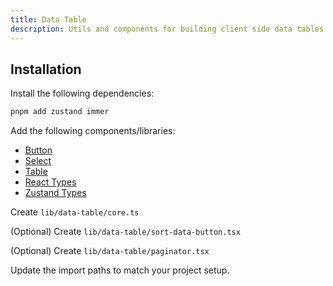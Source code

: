 ```yaml
---
title: Data Table
description: Utils and components for building client side data tables.
---
```


<ComponentPreview name="lib/data-table/demo.tsx" />

## Installation

<Steps>

<Step>Install the following dependencies:</Step>

```bash
pnpm add zustand immer
```

<Step>Add the following components/libraries:</Step>

- [Button](/docs/components/ui/button)
- [Select](/docs/components/ui/select)
- [Table](/docs/components/ui/table)
- [React Types](/docs/libraries/types#react)
- [Zustand Types](/docs/libraries/types#zustand)

<Step>Create `lib/data-table/core.ts`</Step>

<ComponentSource name="data-table/core.ts" type="lib" />

<Step>(Optional) Create `lib/data-table/sort-data-button.tsx`</Step>

<ComponentSource name="data-table/sort-data-button.tsx" type="lib" />

<Step>(Optional) Create `lib/data-table/paginator.tsx`</Step>

<ComponentSource name="data-table/paginator.tsx" type="lib" />

<Step>Update the import paths to match your project setup.</Step>

</Steps>
